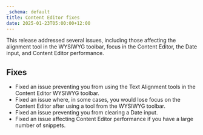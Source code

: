 ```yaml
---
_schema: default
title: Content Editor fixes
date: 2025-01-23T05:00:00+12:00
---
```

This release addressed several issues, including those affecting the alignment tool in the WYSIWYG toolbar, focus in the Content Editor, the Date input, and Content Editor performance.

## Fixes

* Fixed an issue preventing you from using the Text Alignment tools in the Content Editor WYSIWYG toolbar.
* Fixed an issue where, in some cases, you would lose focus on the Content Editor after using a tool from the WYSIWYG toolbar.
* Fixed an issue preventing you from clearing a Date input.
* Fixed an issue affecting Content Editor performance if you have a large number of snippets.